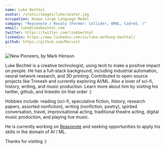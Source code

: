 ```yaml
---
name: Luke Bechtel 
avatar: /static/images/luke/avatar.jpg
occupation: Human Large Language Model 
company: "Reasonote / Revaly (Former: Collider, ORNL, Cadre5, )"
email: luke@lukebechtel.com
twitter: https://twitter.com/linkbechtel
linkedin: https://www.linkedin.com/in/luke-anthony-bechtel/
github: https://github.com/Marviel
---
```


![New Pioneers, by Mark Henson](/static/images/New_Pioneers.jpeg "New Pioneers, by Mark Henson")


Luke Bechtel is a creative technologist, using tech to make a positive impact on people. He has a full-stack background, including industrial automation, neural network research, and 3D printing. Contributed to open-source projects like Trimesh and currently exploring AI/ML. Also a lover of sci-fi, history, writing, and music production. Learn more about him by visiting his twitter, github, and linkedin (in that order :)

Hobbies include: reading (sci-fi, speculative fiction, history, research papers, assorted nonfiction), writing (nonfiction, poetry), spirited conversation, travel, improvisational acting, traditional theatre acting, digital music production, and playing live music.

He is currently working on [Reasonote](https://twitter.com/reasonote) and seeking opportunities to apply his skills in the domain of AI / ML.

Thanks for visiting :)